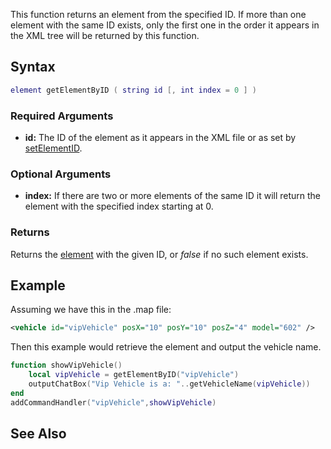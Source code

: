 {{Server client function}}
 
This function returns an element from the specified ID. If more than one element with the same ID exists, only the first one in the order it appears in the XML tree will be returned by this function.
{{Note|The ID in this context is the value of the 'id' data item of the element (the <nowiki>id=".."</nowiki> attribute in the .map file), NOT the model ID, weapon ID or similiar.}}

==Syntax== 
<syntaxhighlight lang="lua">
element getElementByID ( string id [, int index = 0 ] )  
</syntaxhighlight> 
{{OOP|This function is a static function underneath the Element class.|[[/element.md|element]]:getByID||}}

===Required Arguments=== 
*'''id:''' The ID of the element as it appears in the XML file or as set by [[/setElementID.md|setElementID]].

===Optional Arguments===
{{optionalArg}}
*'''index:''' If there are two or more elements of the same ID it will return the element with the specified index starting at 0.

===Returns===
Returns the [[/element.md|element]] with the given ID, or ''false'' if no such element exists.

==Example== 
Assuming we have this in the .map file:
<syntaxhighlight lang="xml">
<vehicle id="vipVehicle" posX="10" posY="10" posZ="4" model="602" />
</syntaxhighlight>
Then this example would retrieve the element and output the vehicle name.
<syntaxhighlight lang="lua">
function showVipVehicle()
	local vipVehicle = getElementByID("vipVehicle")
	outputChatBox("Vip Vehicle is a: "..getVehicleName(vipVehicle))
end
addCommandHandler("vipVehicle",showVipVehicle)
</syntaxhighlight>

==See Also==
{{Element_functions}}